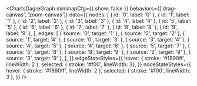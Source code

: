 <ChartsDagreGraph
    minimapCfg={{ show: false }}
    behaviors={['drag-canvas', 'zoom-canvas']}
    data={{
      nodes: [
        { id: '0', label: '0' },
        { id: '1', label: '1' },
        { id: '2', label: '2' },
        { id: '3', label: '3' },
        { id: '4', label: '4' },
        { id: '5', label: '5' },
        { id: '6', label: '6' },
        { id: '7', label: '7' },
        { id: '8', label: '8' },
        { id: '9', label: '9' },
      ],
      edges: [
        { source: '0', target: '1' },
        { source: '0', target: '2' },
        { source: '1', target: '4' },
        { source: '0', target: '3' },
        { source: '3', target: '4' },
        { source: '4', target: '5' },
        { source: '4', target: '6' },
        { source: '5', target: '7' },
        { source: '5', target: '8' },
        { source: '8', target: '9' },
        { source: '2', target: '9' },
        { source: '3', target: '9' },
      ],
    }}
    edgeStateStyles={{
        hover: { stroke: '#1890ff', lineWidth: 2 },
        selected: { stroke: '#f00', lineWidth: 3},
    }}
    nodeStateStyles={{
      hover: { stroke: '#1890ff', lineWidth: 2 },
      selected: { stroke: '#f00', lineWidth: 3 },
    }}
/>
